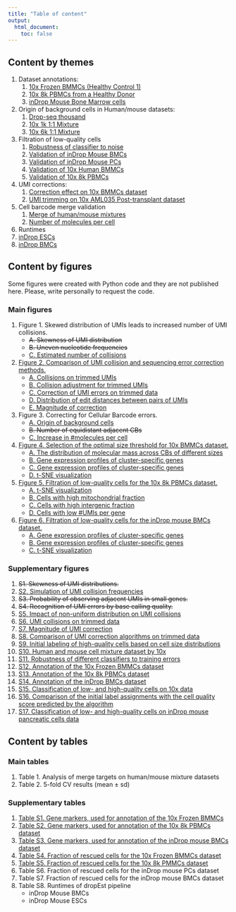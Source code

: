 ```yaml
---
title: "Table of content"
output:
  html_document:
    toc: false
---
```


## Content by themes

1. Dataset annotations:
    1. [10x Frozen BMMCs (Healthy Control 1)](annotation__annotation_bmmc1.html)
    2. [10x 8k PBMCs from a Healthy Donor](annotation__annotation_pbmc8k.html)
    3. [inDrop Mouse Bone Marrow cells](annotation__annotation_bmc.html)
2. Origin of background cells in Human/mouse datasets:
    1. [Drop-seq thousand](human_mouse__hm_drop_seq.html)
    2. [10x 1k 1:1 Mixture](human_mouse__hm_10x_1k.html)
    3. [10x 6k 1:1 Mixture](human_mouse__hm_10x_6k.html)
3. Filtration of low-quality cells
    1. [Robustness of classifier to noise](low_quality_cells__label_noise_robustness.html)
    2. [Validation of inDrop Mouse BMCs](low_quality_cells__validation_bmc.html)
    3. [Validation of inDrop Mouse PCs](low_quality_cells__validation_mouse_pcs.html)
    4. [Validation of 10x Human BMMCs](low_quality_cells__validation_bmmc1.html)
    5. [Validation of 10x 8k PBMCs](low_quality_cells__validation_pbmc8k.html)
4. UMI corrections:
    1. [Correction effect on 10x BMMCs dataset](umi_correction__umi_bmmc1.html)
    2. [UMI trimming on 10x AML035 Post-transplant dataset](umi_correction__trim_aml_035_post.html)
5. Cell barcode merge validation
    1. [Merge of human/mouse mixtures](cell_barcode_correction__merge_targets_mixture.html)
    2. [Number of molecules per cell](cell_barcode_correction__size_gain.html)
    
6. Runtimes
  1. [inDrop ESCs](runtimes__indrop_esc.html)
  2. [inDrop BMCs](runtimes__indrop_bmc.html)

## Content by figures
Some figures were created with Python code and they are not published here. Please, write personally to request the code.

### Main figures
1. Figure 1. Skewed distribution of UMIs leads to increased number of UMI collisions.
    * ~~A. Skewness of UMI distribution~~
    * ~~B. Uneven nucleotide frequencies~~
    * [C. Estimated number of collisions](umi_correction__trimmed_collisions.html#main_figure)
2. [Figure 2. Comparison of UMI collision and sequencing error correction methods.](umi_correction__trim_aml_035_post.html#complete_figure)
    * [A. Collisions on trimmed UMIs](umi_correction__trim_aml_035_post.html#figure_a)
    * [B. Collision adjustment for trimmed UMIs](umi_correction__trim_aml_035_post.html#figure_b)
    * [C. Correction of UMI errors on trimmed data](umi_correction__trim_aml_035_post.html#figure_c)
    * [D. Distribution of edit distances between pairs of UMIs](umi_correction__umi_bmmc1.html#edit_distances)
    * [E. Magnitude of correction](umi_correction__umi_bmmc1.html#subset_for_main_figure)
3. Figure 3. Correcting for Cellular Barcode errors.
    * [A. Origin of background cells](human_mouse__hm_drop_seq.html#figure)
    * ~~B. Number of equidistant adjacent CBs~~
    * [C. Increase in #molecules per cell](cell_barcode_correction__size_gain.html#figure)
4. [Figure 4. Selection of the optimal size threshold for 10x BMMCs dataset.](low_quality_cells__validation_bmmc1.html#final_figure)
    * [A. The distribution of molecular mass across CBs of different sizes](low_quality_cells__validation_bmmc1.html#plots)
    * [B. Gene expression profiles of cluster-specific genes](low_quality_cells__validation_bmmc1.html#plots)
    * [C. Gene expression profiles of cluster-specific genes](low_quality_cells__validation_bmmc1.html#plots)
    * [D. t-SNE visualization](low_quality_cells__validation_bmmc1.html#rescued_cells)
5. [Figure 5. Filtration of low-quality cells for the 10x 8k PBMCs dataset.](low_quality_cells__validation_pbmc8k.html#final_figure)
    * [A. t-SNE visualization](low_quality_cells__validation_pbmc8k.html#t-sne_with_noise)
    * [B. Cells with high mitochondrial fraction](low_quality_cells__validation_pbmc8k.html#error_sources)
    * [C. Cells with high intergenic fraction](low_quality_cells__validation_pbmc8k.html#error_sources)
    * [D. Cells with low #UMIs per gene](low_quality_cells__validation_pbmc8k.html#error_sources)
6. [Figure 6. Filtration of low-quality cells for the inDrop mouse BMCs dataset.](low_quality_cells__validation_bmc.html#figure)
    * [A. Gene expression profiles of cluster-specific genes](low_quality_cells__validation_bmc.html#heatmaps)
    * [B. Gene expression profiles of cluster-specific genes](low_quality_cells__validation_bmc.html#heatmaps)
    * [C. t-SNE visualization](low_quality_cells__validation_bmc.html#rescued_cells)

### Supplementary figures
1. ~~S1. Skewness of UMI distributions.~~
2. [S2. Simulation of UMI collision frequencies](umi_correction__umi_collisions.html#complete_figure)
3. ~~S3. Probability of observing adjacent UMIs in small genes.~~
4. ~~S4. Recognition of UMI errors by base calling quality.~~
5. [S5. Impact of non-uniform distribution on UMI collisions](umi_correction__trimmed_collisions.html#complete_figure)
6. [S6. UMI collisions on trimmed data](umi_correction__trim_aml_035_post.html#supp_figure_collisions)
7. [S7. Magnitude of UMI correction](umi_correction__umi_bmmc1.html#normalized_expression)
8. [S8. Comparison of UMI correction algorithms on trimmed data](umi_correction__trim_aml_035_post.html#supp_figure_corrections)
9. [S9. Initial labeling of high-quality cells based on cell size distributions](low_quality_cells__validation_mouse_pc.html#number_of_cells)
10. [S10. Human and mouse cell mixture dataset by 10x](human_mouse__hm_10x_6k.html#figure)
11. [S11. Robustness of different classifiers to training errors](low_quality_cells__label_noise_robustness.html#complete_figure)
12. [S12. Annotation of the 10x Frozen BMMCs dataset](annotation__annotation_bmmc1.html#expression_plots)
13. [S13. Annotation of the 10x 8k PBMCs dataset](annotation__annotation_pbmc8k.html#expression_plots)
14. [S14. Annotation of the inDrop BMCs dataset](annotation__annotation_bmc.html#expression_plots)
15. [S15. Classification of low- and high-quality cells on 10x data](low_quality_cells__validation_pbmc8k.html#supplementary_figure)
16. [S16. Comparison of the initial label assignments with the cell quality score predicted by the algorithm](low_quality_cells__validation_pbmc8k.html#initial_labels_and_scores)
17. [S17. Classification of low- and high-quality cells on inDrop mouse pancreatic cells data](low_quality_cells__validation_mouse_pc.html#figure)
    
## Content by tables
### Main tables
1. Table 1. Analysis of merge targets on human/mouse mixture datasets
2. Table 2. 5-fold CV results (mean ± sd)

### Supplementary tables
1. [Table S1. Gene markers, used for annotation of the 10x Frozen BMMCs](annotation__annotation_bmmc1.html#all_markers)
2. [Table S2. Gene markers, used for annotation of the 10x 8k PBMCs dataset](annotation__annotation_pbmc8k.html#all_markers)
3. [Table S3. Gene markers, used for annotation of the inDrop mouse BMCs dataset](annotation__annotation_bmc.html#cell_type_markers)
4. [Table S4. Fraction of rescued cells for the 10x Frozen BMMCs dataset](low_quality_cells__validation_bmmc1.html#number_of_rescued_cells_per_cluster)
5. [Table S5. Fraction of rescued cells for the 10x 8k PMMCs dataset](low_quality_cells__validation_pbmc8k.html#number_of_rescued_cells_per_cluster)
6. Table S6. Fraction of rescued cells for the inDrop mouse PCs dataset
7. Table S7. Fraction of rescued cells for the inDrop mouse BMCs dataset
8. Table S8. Runtimes of dropEst pipeline
    * inDrop Mouse BMCs
    * inDrop Mouse ESCs

